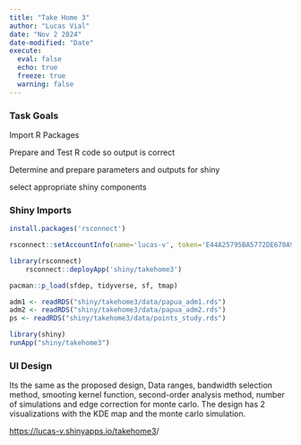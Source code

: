 ```yaml
---
title: "Take Home 3"
author: "Lucas Vial"
date: "Nov 2 2024"
date-modified: "Date"
execute: 
  eval: false
  echo: true
  freeze: true
  warning: false
---
```


### Task Goals

Import R Packages

Prepare and Test R code so output is correct

Determine and prepare parameters and outputs for shiny

select appropriate shiny components

### Shiny Imports

```r
install.packages('rsconnect')
```

```r
rsconnect::setAccountInfo(name='lucas-v', token='E44A25795BA5772DE670A9A12F3E60AB', secret='CmGPPaQGtlSmFkHoh8/NFUVG0JYjGRIVlz2UEwhN')
```

```r
library(rsconnect)
    rsconnect::deployApp('shiny/takehome3')
```

```r
pacman::p_load(sfdep, tidyverse, sf, tmap)

```

```r
adm1 <- readRDS("shiny/takehome3/data/papua_adm1.rds")
adm2 <- readRDS("shiny/takehome3/data/papua_adm2.rds")
ps <- readRDS("shiny/takehome3/data/points_study.rds")
```

```r
library(shiny)
runApp("shiny/takehome3")
```

### UI Design

Its the same as the proposed design, Data ranges, bandwidth selection method, smooting kernel function, second-order analysis method, number of simulations and edge correction for monte carlo. The design has 2 visualizations with the KDE map and the monte carlo simulation.

[https://lucas-v.shinyapps.io/takehome3](https://lucas-v.shinyapps.io/takehome3/)/
